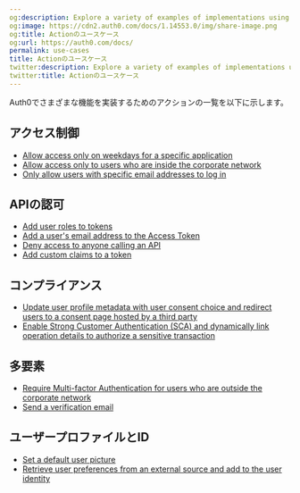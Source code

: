 ```yaml
---
og:description: Explore a variety of examples of implementations using Actions.
og:image: https://cdn2.auth0.com/docs/1.14553.0/img/share-image.png
og:title: Actionのユースケース
og:url: https://auth0.com/docs/
permalink: use-cases
title: Actionのユースケース
twitter:description: Explore a variety of examples of implementations using Actions.
twitter:title: Actionのユースケース
---
```


Auth0でさまざまな機能を実装するためのアクションの一覧を以下に示します。

## アクセス制御

* [Allow access only on weekdays for a specific application](/docs/manage-users/access-control/sample-use-cases-actions-with-authorization#allow-access-only-on-weekdays-for-a-specific-application)
* [Allow access only to users who are inside the corporate network](/docs/manage-users/access-control/sample-use-cases-actions-with-authorization#allow-access-only-to-users-who-are-inside-the-corporate-network)
* [Only allow users with specific email addresses to log in](/docs/customize/actions/explore-triggers/signup-and-login-triggers/login-trigger#access-control)

## APIの認可

* [Add user roles to tokens](/docs/manage-users/access-control/sample-use-cases-actions-with-authorization#add-user-roles-to-tokens)
* [Add a user's email address to the Access Token](/docs/get-started/architecture-scenarios/mobile-api/api-implementation-nodejs#4-determine-the-user-identity)
* [Deny access to anyone calling an API](/docs/manage-users/access-control/sample-use-cases-actions-with-authorization#deny-access-to-anyone-calling-an-api)
* [Add custom claims to a token](/docs/get-started/apis/scopes/sample-use-cases-scopes-and-claims#add-custom-claims-to-a-token)

## コンプライアンス

* [Update user profile metadata with user consent choice and redirect users to a consent page hosted by a third party](/docs/secure/data-privacy-and-compliance/gdpr/gdpr-track-consent-with-lock)
* [Enable Strong Customer Authentication (SCA) and dynamically link operation details to authorize a sensitive transaction](/docs/secure/highly-regulated-identity/transactional-authorization-with-authorization-code-flow)

## 多要素

* [Require Multi-factor Authentication for users who are outside the corporate network](/docs/customize/actions/explore-triggers/signup-and-login-triggers/login-trigger#enforce-custom-mfa-policy)
* [Send a verification email](/docs/customize/actions/explore-triggers/password-reset-triggers/post-change-password-trigger#send-an-email-after-the-user-changes-their-password)

## ユーザープロファイルとID

* [Set a default user picture](/docs/manage-users/user-accounts/change-user-picture#change-default-picture-for-all-users)
* [Retrieve user preferences from an external source and add to the user identity](/docs/customize/actions/explore-triggers/signup-and-login-triggers/pre-user-registration-trigger#store-a-user-id-from-another-system-in-the-user-profile)
